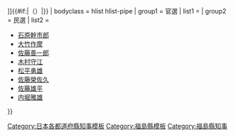 {{Navbox
| name = 福島縣知事
| state  = {{{state|autocollapse}}}
| title = {{flagicon|Fukushima}} [[福島縣知事列表|福島縣{{#if:{{{2|}}}|{{{2|}}}|知事}}]]{{#if:{{{1|}}}|（{{{1|}}}）|}}
| bodyclass = hlist hlist-pipe
| group1 = 官選
| list1 ={{Navbox|child
 |group1=縣令
 |list1=
*[[清岡公張]] <SUB>權令</SUB>
*[[宮原積]] <SUB>權令</SUB>
*[[安場保和]] <SUB>權令→縣令</SUB>
*[[山吉盛典]] <SUB>權令→縣令</SUB>
*[[三島通庸]]
*[[赤司欽一]]
 |group2=知事
 |list2=
*[[折田平内]]
*[[山田信道]]
*[[渡邊清]]
*[[日下義雄]]
*[[原保太郎]]
*[[小倉信近]]
*[[秋山恕卿]]
*[[安樂兼道]]
*[[山田春三]]
*[[有田義資]]
*[[平岡定太郎]]
*[[西澤正太郎]]
*[[西久保弘道]]
*[[太田政弘]]
*[[堀口助治]]
*[[川崎卓吉]]
*[[宮田光雄]]
*[[馬渡俊雄]]
*[[岩田衛]]
*[[香坂昌康]]
*[[川淵洽馬]]
*[[伊東喜八郎]]
*[[加勢清雄]]
*[[小柳牧衛]]
*[[川崎末五郎]]
*[[村井八郎]]
*[[赤木朝治]]
*[[畑山四男美]]
*[[伊藤武彦]]
*[[君島清吉]]
*[[橋本清吉]]
*[[江邊清夫]]
*[[荒木義夫]]
*[[龜山孝一]]
*[[石井政一]]
*[[增田甲子七]]
*[[石原幹市郎]]
*[[阿賀正美]]
}}
| group2 = 民選
| list2 =
*[[石原幹市郎]]
*[[大竹作摩]]
*[[佐藤善一郎]]
*[[木村守江]]
*[[松平勇雄]]
*[[佐藤榮佐久]]
*[[佐藤雄平]]
*[[内堀雅雄]]
}}<noinclude>
[[Category:日本各都道府縣知事模板]]
[[Category:福島縣模板]]
[[Category:福島縣知事]]
</noinclude>